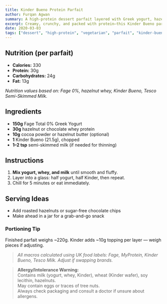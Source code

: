 ```yaml
---
title: Kinder Bueno Protein Parfait
author: Furqan Agwan
summary: A high-protein dessert parfait layered with Greek yogurt, hazelnut whey, and real Kinder Bueno pieces. Creamy, indulgent, but still macro-friendly.
excerpt: Creamy, crunchy, and packed with protein—this Kinder Bueno parfait is dessert with benefits.
date: 2020-03-03
tags: ["dessert", "high-protein", "vegetarian", "parfait", "kinder-bueno"]
---
```


## Nutrition (per parfait)

- **Calories:** 330
- **Protein:** 30g
- **Carbohydrates:** 24g
- **Fat:** 13g

_Nutrition values based on: Fage 0%, hazelnut whey, Kinder Bueno, Tesco Semi-Skimmed Milk._

## Ingredients

- **150g** Fage Total 0% Greek Yogurt
- **30g** hazelnut or chocolate whey protein
- **10g** cocoa powder or hazelnut butter (optional)
- **1** Kinder Bueno (21.5g), chopped
- **1–2 tsp** semi-skimmed milk (if needed for thinning)

## Instructions

1. **Mix yogurt, whey, and milk** until smooth and fluffy.
2. Layer into a glass: half yogurt, half Kinder, then repeat.
3. Chill for 5 minutes or eat immediately.

## Serving Ideas

- Add roasted hazelnuts or sugar-free chocolate chips
- Make ahead in a jar for a grab-and-go snack

### Portioning Tip

Finished parfait weighs ~220g. Kinder adds ~10g topping per layer — weigh pieces if adjusting.

> _All macros calculated using UK food labels: Fage, MyProtein, Kinder Bueno, Tesco Milk. Adjust if swapping brands._

> **Allergy/Intolerance Warning:**  
> Contains milk (yogurt, whey, Kinder), wheat (Kinder wafer), soy lecithin, hazelnuts.  
> May contain eggs or traces of tree nuts.  
> Always check packaging and consult a doctor if unsure about allergens.
